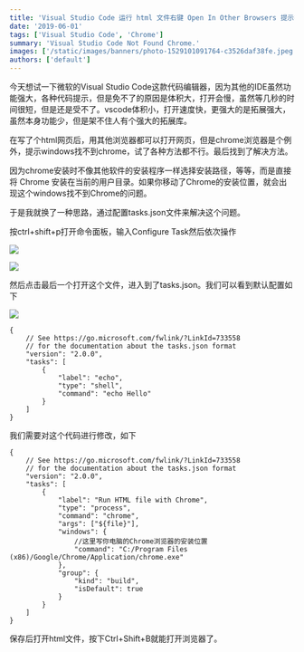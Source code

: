 ```yaml
---
title: 'Visual Studio Code 运行 html 文件右键 Open In Other Browsers 提示找不到 Chrome 的解决办法'
date: '2019-06-01'
tags: ['Visual Studio Code', 'Chrome']
summary: 'Visual Studio Code Not Found Chrome.'
images: ['/static/images/banners/photo-1529101091764-c3526daf38fe.jpeg']
authors: ['default']
---
```


今天想试一下微软的Visual Studio Code这款代码编辑器，因为其他的IDE虽然功能强大，各种代码提示，但是免不了的原因是体积大，打开会慢，虽然等几秒的时间很短，但是还是受不了。vscode体积小，打开速度快，更强大的是拓展强大，虽然本身功能少，但是架不住人有个强大的拓展库。

在写了个html网页后，用其他浏览器都可以打开网页，但是chrome浏览器是个例外，提示windows找不到chrome，试了各种方法都不行。最后找到了解决方法。

因为chrome安装时不像其他软件的安装程序一样选择安装路径，等等，而是直接将 Chrome 安装在当前的用户目录。如果你移动了Chrome的安装位置，就会出现这个windows找不到Chrome的问题。

于是我就换了一种思路，通过配置tasks.json文件来解决这个问题。

按ctrl+shift+p打开命令面板，输入Configure Task然后依次操作

![](https://cxhello.oss-cn-beijing.aliyuncs.com/image/20251024142129218.png)

![](https://cxhello.oss-cn-beijing.aliyuncs.com/image/20251024142223119.png)

然后点击最后一个打开这个文件，进入到了tasks.json。我们可以看到默认配置如下

![](https://cxhello.oss-cn-beijing.aliyuncs.com/image/20251024142244184.png)

```
{
    // See https://go.microsoft.com/fwlink/?LinkId=733558
    // for the documentation about the tasks.json format
    "version": "2.0.0",
    "tasks": [
        {
            "label": "echo",
            "type": "shell",
            "command": "echo Hello"
        }
    ]
}
```

我们需要对这个代码进行修改，如下

```
{
    // See https://go.microsoft.com/fwlink/?LinkId=733558
    // for the documentation about the tasks.json format
    "version": "2.0.0",
    "tasks": [
        {
            "label": "Run HTML file with Chrome",
            "type": "process",
            "command": "chrome",
            "args": ["${file}"],
            "windows": {
                //这里写你电脑的Chrome浏览器的安装位置
                "command": "C:/Program Files (x86)/Google/Chrome/Application/chrome.exe"
            },
            "group": {
                "kind": "build",
                "isDefault": true
            }
        }
    ]
}

```

保存后打开html文件，按下Ctrl+Shift+B就能打开浏览器了。

